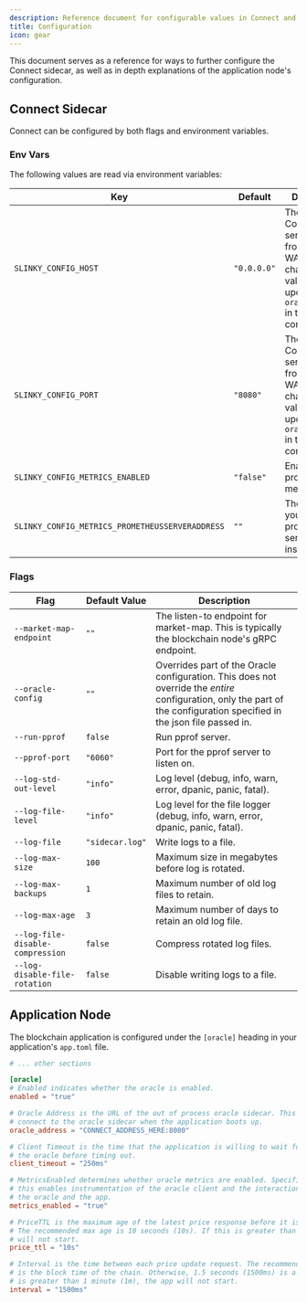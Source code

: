 ```yaml
---
description: Reference document for configurable values in Connect and Applications.
title: Configuration
icon: gear
---
```


This document serves as a reference for ways to further configure the Connect sidecar, as well as in depth explanations of the application node's configuration.

## Connect Sidecar

Connect can be configured by both flags and environment variables.

### Env Vars
The following values are read via environment variables:

| Key                                             | Default     | Description                                                                                                                                        |
|-------------------------------------------------|-------------|----------------------------------------------------------------------------------------------------------------------------------------------------|
| `SLINKY_CONFIG_HOST`                            | `"0.0.0.0"` | The address Connect will serve requests from. WARNING: changing this value requires updating the `oracle_address` in the `app.toml` configuration. |
| `SLINKY_CONFIG_PORT`                            | `"8080"`    | The port Connect will serve requests from. WARNING: changing this value requires updating the `oracle_address` in the `app.toml` configuration.    |
| `SLINKY_CONFIG_METRICS_ENABLED`                 | `"false"`   | Enables prometheus metrics.                                                                                                                        |
| `SLINKY_CONFIG_METRICS_PROMETHEUSSERVERADDRESS` | `""`        | The address of your prometheus server instance.                                                                                                    |


### Flags

| Flag                             | Default Value   | Description                                                                                                                                                             |
|----------------------------------|-----------------|-------------------------------------------------------------------------------------------------------------------------------------------------------------------------|
| `--market-map-endpoint`          | `""`            | The listen-to endpoint for market-map. This is typically the blockchain node's gRPC endpoint.                                                                           |
| `--oracle-config`                | `""`            | Overrides part of the Oracle configuration. This does not override the _entire_ configuration, only the part of the configuration specified in the json file passed in. |
| `--run-pprof`                    | `false`         | Run pprof server.                                                                                                                                                       |
| `--pprof-port`                   | `"6060"`        | Port for the pprof server to listen on.                                                                                                                                 |
| `--log-std-out-level`            | `"info"`        | Log level (debug, info, warn, error, dpanic, panic, fatal).                                                                                                             |
| `--log-file-level`               | `"info"`        | Log level for the file logger (debug, info, warn, error, dpanic, panic, fatal).                                                                                         |
| `--log-file`                     | `"sidecar.log"` | Write logs to a file.                                                                                                                                                   |
| `--log-max-size`                 | `100`           | Maximum size in megabytes before log is rotated.                                                                                                                        |
| `--log-max-backups`              | `1`             | Maximum number of old log files to retain.                                                                                                                              |
| `--log-max-age`                  | `3`             | Maximum number of days to retain an old log file.                                                                                                                       |
| `--log-file-disable-compression` | `false`         | Compress rotated log files.                                                                                                                                             |
| `--log-disable-file-rotation`    | `false`         | Disable writing logs to a file.                                                                                                                                         |

## Application Node

The blockchain application is configured under the `[oracle]` heading in your application's `app.toml` file.

```toml app.toml
# ... other sections

[oracle]
# Enabled indicates whether the oracle is enabled.
enabled = "true"

# Oracle Address is the URL of the out of process oracle sidecar. This is used to
# connect to the oracle sidecar when the application boots up.
oracle_address = "CONNECT_ADDRESS_HERE:8080"

# Client Timeout is the time that the application is willing to wait for responses from
# the oracle before timing out.
client_timeout = "250ms"

# MetricsEnabled determines whether oracle metrics are enabled. Specifically,
# this enables instrumentation of the oracle client and the interaction between
# the oracle and the app.
metrics_enabled = "true"

# PriceTTL is the maximum age of the latest price response before it is considered stale.
# The recommended max age is 10 seconds (10s). If this is greater than 1 minute (1m), the app
# will not start.
price_ttl = "10s"

# Interval is the time between each price update request. The recommended interval
# is the block time of the chain. Otherwise, 1.5 seconds (1500ms) is a good default. If this
# is greater than 1 minute (1m), the app will not start.
interval = "1500ms"
```